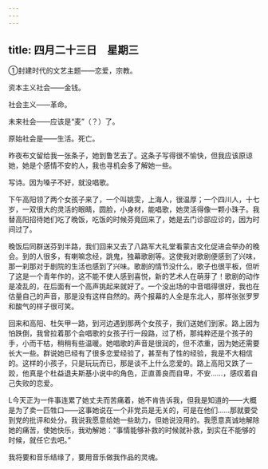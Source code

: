 ```yaml
---
---
---
```

title: 四月二十三日　星期三
---




①封建时代的文艺主题——恋爱，宗教。

资本主义社会——金钱。

社会主义——革命。

未来社会——应该是“麦”（？）了。

原始社会是——生活。死亡。



昨夜布文留给我一张条子，她到鲁艺去了。这条子写得很不愉快，但我应该原谅她，她是个感情不安的人，我也寻机会多了解她一些。

写诗。因为嗓子不好，就没唱歌。

下午高阳领了两个女孩子来了，一个叫姚雯，上海人，很温厚；一个四川人，十七岁，一双很大的灵活的眼睛，圆脸，小身材，能唱歌，她灵活得像一颗小珠子。我替高阳招待她们吃了晚饭，吃饭的时候芬竟回来了，她是去门诊部应诊的，因为时间过了。

晚饭后同群送芬到半路，我们回来又去了八路军大礼堂看蒙古文化促进会举办的晚会。到的人很多，有喇嘛念经，跳鬼，独幕歌剧等。这使我对歌剧便感到了兴味，那一刹那对于剧院的生活也感到了兴味。歌剧的情节没什么，歌子也很平板，但听了这是一个青年作的，这不能不使人感到喜悦，新的艺术人在萌芽了！歌剧的动作是凌乱的，在后面有一个高声挑起来就好了。一个没出场的中音唱得很好，我也在估量自己的声音，那是没有这样自然的。两个报幕的人全是东北人，那样张张罗罗和酸气的样子很可笑。

回来和高阳、杜矢甲一路，到河边遇到那两个女孩子，我们送她们到家。路上因为怕跌倒，我曾拉着那个会唱歌的女孩子行一段路，过了桥，那纯粹还是个孩子的手，小而干枯，稍稍有些温暖。她唱歌的声音是很润的，但不浓重，因为她还需要长大一些。群说她已经有了很多恋爱经验了，甚至有了性的经验，我是不大相信的。这样的小孩子，只是玩玩而已，那是谈不上什么恋爱的。路上高阳又跌了一跤，他真是个杜益退夫斯基小说中的角色，正直善良而自卑，不安……，感叹着自己失败的恋爱。

L今天正为一件事连累了她丈夫而苦痛着，她不肯告诉我，但我是知道的——大概是为了卖一匹牲口——这事她说在一个非党员是无关的，可是在他们……那就要受到党的批评和处分。我说我愿意给她一些助力，但她说没用的。我愿意真诚地解除她的痛苦，使她快乐，我劝解她：“事情能够补救的时候就补救，到实在不能够的时候，就任它去吧。”

我将要和音乐结缘了，要用音乐做我作品的灵魂。